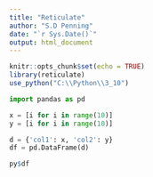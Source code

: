 ```yaml
---
title: "Reticulate"
author: "S.D Penning"
date: "`r Sys.Date()`"
output: html_document
---
```


```r
knitr::opts_chunk$set(echo = TRUE)
library(reticulate)
use_python("C:\\Python\\3_10")
```

```python
import pandas as pd
```

```python
x = [i for i in range(10)]
y = [i for i in range(10)]

d = {'col1': x, 'col2': y}
df = pd.DataFrame(d)
```

```r
py$df
```


